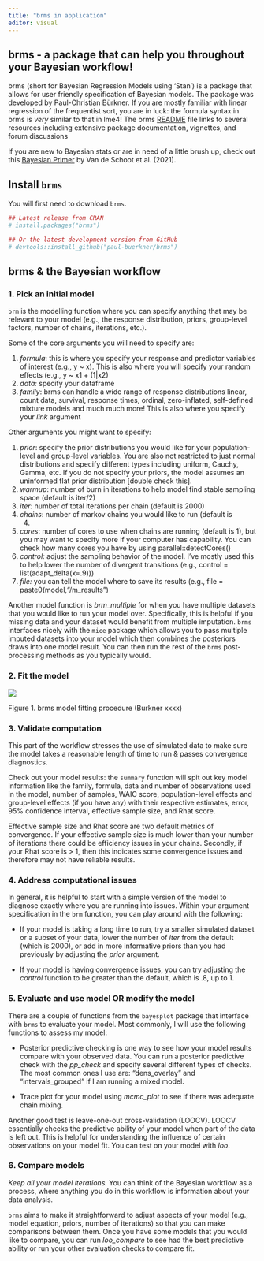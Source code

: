```yaml
---
title: "brms in application"
editor: visual
---
```


## brms - a package that can help you throughout your Bayesian workflow!

brms (short for Bayesian Regression Models using 'Stan') is a package that allows for user friendly specification of Bayesian models. The package was developed by Paul-Christian Bürkner. If you are mostly familiar with linear regression of the frequentist sort, you are in luck: the formula syntax in brms is *very* similar to that in lme4! The brms [README](https://cran.r-project.org/web/packages/brms/readme/README.html) file links to several resources including extensive package documentation, vignettes, and forum discussions

If you are new to Bayesian stats or are in need of a little brush up, check out this [Bayesian Primer](https://www.nature.com/articles/s43586-020-00001-2) by Van de Schoot et al. (2021).

## Install `brms`

You will first need to download `brms`.

```r
## Latest release from CRAN
# install.packages("brms")

## Or the latest development version from GitHub
# devtools::install_github("paul-buerkner/brms")
```

## brms & the Bayesian workflow

### 1. Pick an initial model

`brm` is the modelling function where you can specify anything that may be relevant to your model (e.g., the response distribution, priors, group-level factors, number of chains, iterations, etc.).

Some of the core arguments you will need to specify are:

1.  *formula*: this is where you specify your response and predictor variables of interest (e.g., y \~ x). This is also where you will specify your random effects (e.g., y \~ x1 + (1\|x2)
2.  *data:* specify your dataframe
3.  *family*: brms can handle a wide range of response distributions linear, count data, survival, response times, ordinal, zero-inflated, self-defined mixture models and much much more! This is also where you specify your *link* argument

Other arguments you might want to specify:

1.  *prior*: specify the prior distributions you would like for your population-level and group-level variables. You are also not restricted to just normal distributions and specify different types including uniform, Cauchy, Gamma, etc. If you do not specify your priors, the model assumes an uninformed flat prior distribution \[double check this\].
2.  *warmup*: number of burn in iterations to help model find stable sampling space (default is iter/2)
3.  *iter:* number of total iterations per chain (default is 2000)
4.  *chains*: number of markov chains you would like to run (default is
    4)  
5.  *cores*: number of cores to use when chains are running (default is 1), but you may want to specify more if your computer has capability. You can check how many cores you have by using parallel::detectCores()
6.  *control:* adjust the sampling behavior of the model. I've mostly used this to help lower the number of divergent transitions (e.g., control = list(adapt_delta(x=.9)))
7.  *file:* you can tell the model where to save its results (e.g., file = paste0(model,"/m_results")

Another model function is *brm_multiple* for when you have multiple datasets that you would like to run your model over. Specifically, this is helpful if you missing data and your dataset would benefit from multiple imputation. `brms` interfaces nicely with the `mice` package which allows you to pass multiple imputed datasets into your model which then combines the posteriors draws into one model result. You can then run the rest of the `brms` post-processing methods as you typically would.

### 2. Fit the model

![](images/Screen%20Shot%202023-11-01%20at%201.01.31%20PM.png)

Figure 1. brms model fitting procedure (Burkner xxxx)

### 3. Validate computation

This part of the workflow stresses the use of simulated data to make sure the model takes a reasonable length of time to run & passes convergence diagnostics.

Check out your model results: the `summary` function will spit out key model information like the family, formula, data and number of observations used in the model, number of samples, WAIC score, population-level effects and group-level effects (if you have any) with their respective estimates, error, 95% confidence interval, effective sample size, and Rhat score.

Effective sample size and Rhat score are two default metrics of convergence. If your effective sample size is much lower than your number of iterations there could be efficiency issues in your chains. Secondly, if your Rhat score is \> 1, then this indicates some convergence issues and therefore may not have reliable results.

### 4. Address computational issues

In general, it is helpful to start with a simple version of the model to diagnose exactly where you are running into issues. Within your argument specification in the `brm` function, you can play around with the following:

-   If your model is taking a long time to run, try a smaller simulated dataset or a subset of your data, lower the number of *iter* from the default (which is 2000), or add in more informative priors than you had previously by adjusting the *prior* argument.

-   If your model is having convergence issues, you can try adjusting the *control* function to be greater than the default, which is .8, up to 1.

### 5. Evaluate and use model OR modify the model

There are a couple of functions from the `bayesplot` package that interface with `brms` to evaluate your model. Most commonly, I will use the following functions to assess my model:

-   Posterior predictive checking is one way to see how your model results compare with your observed data. You can run a posterior predictive check with the *pp_check* and specify several different types of checks. The most common ones I use are: "dens_overlay" and "intervals_grouped" if I am running a mixed model.

-   Trace plot for your model using *mcmc_plot* to see if there was adequate chain mixing.

Another good test is leave-one-out cross-validation (LOOCV). LOOCV essentially checks the predictive ability of your model when part of the data is left out. This is helpful for understanding the influence of certain observations on your model fit. You can test on your model with *loo*.

### 6. Compare models

*Keep all your model iterations.* You can think of the Bayesian workflow as a process, where anything you do in this workflow is information about your data analysis.

`brms` aims to make it straightforward to adjust aspects of your model (e.g., model equation, priors, number of iterations) so that you can make comparisons between them. Once you have some models that you would like to compare, you can run *loo_compare* to see had the best predictive ability or run your other evaluation checks to compare fit.

## 
